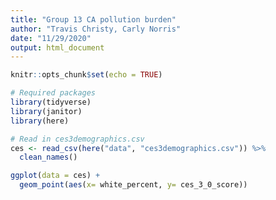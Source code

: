 ```yaml
---
title: "Group 13 CA pollution burden"
author: "Travis Christy, Carly Norris"
date: "11/29/2020"
output: html_document
---
```


```r
knitr::opts_chunk$set(echo = TRUE)

# Required packages
library(tidyverse)
library(janitor)
library(here)
```

```r
# Read in ces3demographics.csv
ces <- read_csv(here("data", "ces3demographics.csv")) %>% 
  clean_names()
```
```r
ggplot(data = ces) +
  geom_point(aes(x= white_percent, y= ces_3_0_score))
```


